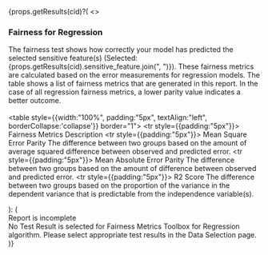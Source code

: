 
{props.getResults(cid)?(
  <>
    <div>
    <h3>Fairness for Regression</h3>
    The fairness test shows how correctly your model has predicted the selected sensitive feature(s) (Selected: {props.getResults(cid).sensitive_feature.join(", ")}). These fairness metrics are calculated based on the error measurements for regression models. The table shows a list of fairness metrics that are generated in this report. In the case of all regression  fairness metrics, a lower parity value indicates a better outcome.
    <br/><br/>
    <table style={{width:"100%", padding:"5px", textAlign:"left", borderCollapse:'collapse'}} border="1">
      <tbody>
        <tr style={{padding:"5px"}}>
          <th>Fairness Metrics</th>
          <th>Description</th>
        </tr>
        <tr style={{padding:"5px"}}>
          <td>Mean Square Error Parity</td>
          <td>The difference between two groups based on the amount of average squared difference between observed and predicted error.</td>
        </tr>
        <tr style={{padding:"5px"}}>
          <td>Mean Absolute Error Parity</td>
          <td>The difference between two groups based on the amount of difference between observed and predicted error.</td>
        </tr>
        <tr style={{padding:"5px"}}>
          <td>R2 Score</td>
          <td>The difference between two groups based on the proportion of the variance in the dependent variance that is predictable from the independence variable(s).</td>
        </tr>
      </tbody>
    </table>
  </div>
  </>
): (
  <div style={{ 
    width: props.width, 
          height: props.height, 
    maxHeight: 1076,
    display: 'flex', 
    justifyContent: 'center', 
    alignItems: 'center',
    flexDirection: 'column',
    background: '#f8f9fa',
    border: '1px dashed #dee2e6',
    borderRadius: '4px',
    padding: '20px',
    textAlign: 'center' 
  }}>
    <div style={{ fontSize: '18px', fontWeight: 'bold', color: '#dc3545', marginBottom: '10px' }}>
      Report is incomplete
    </div>
    <div style={{ color: '#6c757d' }}>
      No Test Result is selected for Fairness Metrics Toolbox for Regression algorithm. 
      Please select appropriate test results in the Data Selection page.
    </div>
  </div>
)}